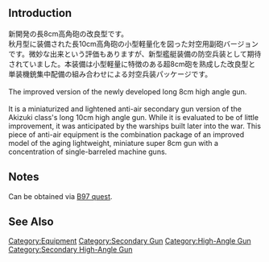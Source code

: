 {{Template:Equipmentinfo
|name = 8cm Twin High-angle Mount + Additional Machine Guns
|id = 220
|japanesename = 8cm高角砲改+増設機銃
|icon = {{GreenGunDP}}
|type = Secondary Cannon, AA Gun
|effect = {{Firepower}}+1, {{AA}}+7, {{Hit}}+2, {{Evasion}}+1, {{Range}} Short
|scrap = {{Ammo}}2, {{Steel}}3, {{Bauxite}}2
|image = <gallery type="slideshow" widths="360px" position="center" hideaddbutton="true">
Equipment220-1.png
Equipment220-2.png
Equipment220-3.png
Equipment220-4.png
</gallery>
|LC = lime
|CL = lime
|CLT = lime
|CA = lime
|CAV = lime
|BB = lime
|BBV = lime
|FASTBB = lime
|AV = lime
|CVL = lime
|CV = lime
|CVB = lime
|AS = lime
|AR = lime
|notes = Can be equipped to the expansion slots of Agano-class ship, Improved Mogami-class Kai and Kai Ni Ships, Training Cruiser, Repair Ship and Submarine Tender}}

==Introduction==
新開発の長8cm高角砲の改良型です。<br>
秋月型に装備された長10cm高角砲の小型軽量化を図った対空用副砲バージョンです。微妙な出来という評価もありますが、新型艦艇装備の防空兵装として期待されていました。本装備は小型軽量に特徴のある超8cm砲を熟成した改良型と単装機銃集中配備の組み合わせによる対空兵装パッケージです。<br><br>

The improved version of the newly developed long 8cm high angle gun.<br><br>

It is a miniaturized and lightened anti-air secondary gun version of the Akizuki class's long 10cm high angle gun. While it is evaluated to be of little improvement, it was anticipated by the warships built later into the war. This piece of anti-air equipment is the combination package of an improved model of the aging lightweight, miniature super 8cm gun with a concentration of single-barreled machine guns.

==Notes==
Can be obtained via [[Quests#B97|B97 quest]].

==See Also==
{{Equipmentlist}}
[[Category:Equipment]]
[[Category:Secondary Gun]]
[[Category:High-Angle Gun]]
[[Category:Secondary High-Angle Gun]]